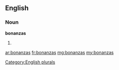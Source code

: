 ==English==

===Noun===
'''bonanzas'''

# {{plural of|[[bonanza]]}}

[[Category:English plurals]]

[[ar:bonanzas]]
[[fr:bonanzas]]
[[mg:bonanzas]]
[[my:bonanzas]]